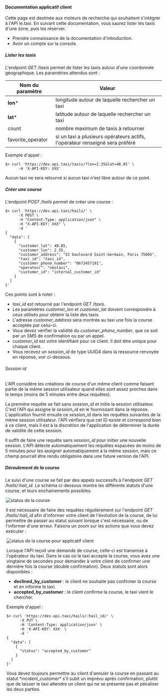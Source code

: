
#### Documentation applicatif client

Cette page est destinée aux moteurs de recherche qui souhaitent s'intégrer à l'API le.taxi. En suivant cette documentation, vous saurez lister les taxis d'une zone, puis les réserver.

<InfoBox title="Prérequis">
  <ul>
    <li>Prendre connaissance de la documentation d'introduction.</li>
    <li>Avoir un compte sur la console.</li>
  </ul>
</InfoBox>

##### Lister les taxis

L'endpoint *GET /taxis* permet de lister les taxis autour d'une coordonnée géographique. Les paramètres attendus sont :


| Nom du paramètre  | Valeur |
| ----------------- | ------ |
| **lon**\*         | longitude autour de laquelle rechercher un taxi
| **lat**\*         | latitude autour de laquelle rechercher un taxi
| count             | nombre maximum de taxis à retourner
| favorite_operator | si un taxi a plusieurs opérateurs actifs, l'opérateur renseigné sera préféré

Exemple d'appel :

```shell
$> curl 'https://dev.api.taxi/taxis/?lon=2.35&lat=48.85' \
      -H 'X-API-KEY: XXX'
```

Aucun taxi ne sera retourné si aucun taxi n'est libre autour de ce point.

##### Créer une course

L'endpoint *POST /hails* permet de créer une course :


```shell
$> curl 'https://dev.api.taxi/hails/' \
      -X POST \
      -H "Content-Type: application/json" \
      -H "X-API-KEY: XXX" \
      -d '
{
  "data": [
    {
      "customer_lat": 48.85,
      "customer_lon": 2.35,
      "customer_address": "52 boulevard Saint-Germain, Paris 75005",
      "taxi_id": "taxi_id",
      "customer_phone_number": "0673457191",
      "operateur": "neotaxi",
      "customer_id": "internal_customer_id"
    }
  ]
}'
```

Ces points sont à noter :

* *taxi_id* est retourné par l'endpoint *GET /taxis*.
* Les paramètres *customer_lon* et *customer_lat* doivent correspondre à ceux utilisés pour obtenir la liste des taxis.
* L'adresse *customer_address* sera montrée au taxi une fois la course acceptée par celui-ci.
* Vous devez vérifier la validité du *customer_phone_number*, que ce soit par un SMS de confirmation ou par un appel.
* *customer_id* est votre identifiant pour ce client. Il doit être unique pour chaque client.
* Vous recevez un *session_id* de type UUID4 dans la ressource renvoyée en réponse, voir ci-dessous.

###### Session id

L'API considère les créations de course d'un même client comme faisant partie de la même session utilisateur quand elles
sont assez proches dans le temps (moins de 5 minutes entre deux requêtes).

La première requête se fait sans *session_id* et initie la session utilisateur. C'est l'API qui assigne le *session_id* en
le fournissant dans la réponse. L'application fournit ensuite ce *session_id* dans les requêtes suivantes de la même
session utilisateur. l'API vérifiera que cet ID existe et correspond bien à ce client, mais il est à la discrétion de
l'application de déterminer la durée de validité de cette session.

Il suffit de faire une requête sans *session_id* pour initier une nouvelle session. L'API détecte automatiquement les
requêtes espacées de moins de 5 minutes pour les assigner automatiquement à la même session, mais ce champ pourrait être
rendu obligatoire dans une future version de l'API.

##### Déroulement de la course

Le suivi d'une course se fait par des appels successifs à l'endpoint *GET /hails/:hail_id*. Le schéma ci-dessous montre les
différents statuts d'une course, et leurs enchainements possibles.

<Legend/>

![status de la course](/images/doc/trip-status.png)


Il est nécessaire de faire des requêtes régulièrement sur l'endpoint *GET /hails/:hail_id* afin d'informer votre client de
l'évolution de la course, de lui permettre de passer au statut suivant lorsque c'est nécessaire, ou de l'informer d'une
erreur. Faisons un zoom sur les actions que vous devez exécuter :

<Legend/>

![status de la course pour applicatif client](/images/doc/trip-status-search.png)

Lorsque l'API reçoit une demande de course, celle-ci est transmise à l'opérateur du taxi. Dans le cas où le taxi accepte
la course, vous avez une vingtaine de secondes pour demander à votre client de confirmer une dernière fois la course
(double confirmation). Deux statuts sont alors disponibles :

* **declined_by_customer** : le client ne souhaite pas confirmer la course et en informe le taxi.
* **accepted_by_customer** : le client confirme la course, le taxi vient le chercher.

Exemple d'appel :

```shell
$> curl 'https://dev.api.taxi/hails/:hail_id/' \
      -X PUT \
      -H 'Content-Type: application/json' \
      -H 'X-API-KEY: XXX' \
      -d '
{
  "data": [
    {
      "status": "accepted_by_customer"
    }
  ]
}'
```

<InfoBox>
Vous devez toujours permettre au client d'annuler la course en passant au statut *incident_customer* s'il subit un
imprévu après confirmation, plutôt que de laisser le taxi attendre un client qui ne se présente pas et pénaliser les
deux parties.
</InfoBox>
